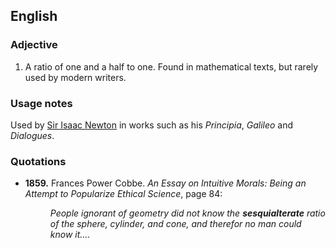 ==English==

===Adjective===
{{en-adj|-}}

# {{math}} A ratio of one and a half to one. Found in mathematical texts, but rarely used by modern writers.  


===Usage notes===
Used by [[w:Sir Isaac Newton|Sir Isaac Newton]] in works such as his ''Principia'', ''Galileo'' and ''Dialogues''.

===Quotations===
* '''1859.''' Frances Power Cobbe. ''An Essay on Intuitive Morals: Being an Attempt to Popularize Ethical Science'', page 84:
*:''People ignorant of geometry did not know the '''sesquialterate''' ratio of the sphere, cylinder, and cone, and therefor no man could know it....''